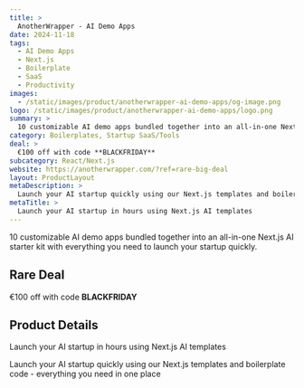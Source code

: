 ```yaml
---
title: >
  AnotherWrapper - AI Demo Apps
date: 2024-11-18
tags:
  - AI Demo Apps
  - Next.js
  - Boilerplate
  - SaaS
  - Productivity
images:
  - /static/images/product/anotherwrapper-ai-demo-apps/og-image.png
logo: /static/images/product/anotherwrapper-ai-demo-apps/logo.png
summary: >
  10 customizable AI demo apps bundled together into an all-in-one Next.js AI starter kit with everything you need to launch your startup quickly.
category: Boilerplates, Startup SaaS/Tools
deal: >
  €100 off with code **BLACKFRIDAY**
subcategory: React/Next.js
website: https://anotherwrapper.com/?ref=rare-big-deal
layout: ProductLayout
metaDescription: >
  Launch your AI startup quickly using our Next.js templates and boilerplate code - everything you need in one place
metaTitle: >
  Launch your AI startup in hours using Next.js AI templates
---
```

10 customizable AI demo apps bundled together into an all-in-one Next.js AI starter kit with everything you need to launch your startup quickly.

## Rare Deal

€100 off with code **BLACKFRIDAY**
## Product Details
Launch your AI startup in hours using Next.js AI templates

Launch your AI startup quickly using our Next.js templates and boilerplate code - everything you need in one place
